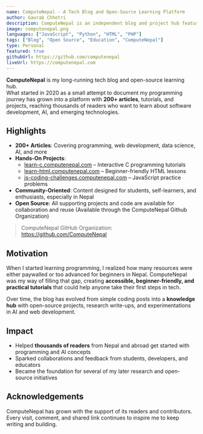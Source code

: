 ```yaml
---
name: ComputeNepal - A Tech Blog and Open-Source Learning Platform
author: Gaurab Chhetri
description: ComputeNepal is an independent blog and project hub featuring 200+ articles and open-source learning tools covering programming, AI, data science, and web development. Built to make technical education accessible for learners in Nepal and beyond.
image: computenepal.png
languages: ["JavaScript", "Python", "HTML", "PHP"]
tags: ["Blog", "Open Source", "Education", "ComputeNepal"]
type: Personal
featured: true
githubUrl: https://github.com/computenepal
liveUrl: https://computenepal.com
---
```


**ComputeNepal** is my long-running tech blog and open-source learning hub.  
What started in 2020 as a small attempt to document my programming journey has grown into a platform with **200+ articles**, tutorials, and projects, reaching thousands of readers who want to learn about software development, AI, and emerging technologies.

## Highlights

- **200+ Articles**: Covering programming, web development, data science, AI, and more  
- **Hands-On Projects**:  
  - [learn-c.computenepal.com](https://learn-c.computenepal.com/) – Interactive C programming tutorials  
  - [learn-html.computenepal.com](https://learn-html.computenepal.com/) – Beginner-friendly HTML lessons  
  - [js-coding-challenges.computenepal.com](https://js-coding-challenges.computenepal.com/) – JavaScript practice problems  
- **Community-Oriented**: Content designed for students, self-learners, and enthusiasts, especially in Nepal  
- **Open Source**: All supporting projects and code are available for collaboration and reuse (Available through the ComputeNepal Github Organization)

> ComputeNepal GitHub Organization: https://github.com/ComputeNepal

## Motivation

When I started learning programming, I realized how many resources were either paywalled or too advanced for beginners in Nepal. ComputeNepal was my way of filling that gap, creating **accessible, beginner-friendly, and practical tutorials** that could help anyone take their first steps in tech.

Over time, the blog has evolved from simple coding posts into a **knowledge hub** with open-source projects, research write-ups, and experimentations in AI and web development.

## Impact

- Helped **thousands of readers** from Nepal and abroad get started with programming and AI concepts  
- Sparked collaborations and feedback from students, developers, and educators  
- Became the foundation for several of my later research and open-source initiatives

## Acknowledgements

ComputeNepal has grown with the support of its readers and contributors. Every visit, comment, and shared link continues to inspire me to keep writing and building.  

